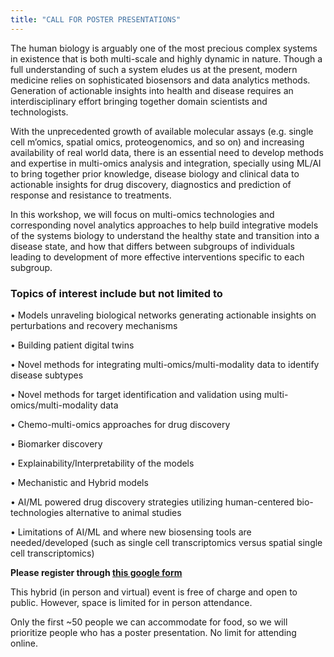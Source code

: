 ```yaml
---
title: "CALL FOR POSTER PRESENTATIONS"
---
```


The human biology is arguably one of the most precious complex systems in existence
that is both multi-scale and highly dynamic in nature. Though a full understanding of such a system eludes us at the present, modern medicine relies on sophisticated biosensors and data analytics methods. Generation of actionable insights into health and disease requires an interdisciplinary effort bringing together domain scientists and technologists.

With the unprecedented growth of available molecular assays (e.g. single cell m’omics, spatial omics, proteogenomics, and so on) and increasing availability of real world data, there is an essential need to develop methods and expertise in multi-omics analysis and integration, specially using ML/AI to bring together prior knowledge, disease biology and clinical data to actionable insights for drug discovery, diagnostics and prediction of response and resistance to treatments.

In this workshop, we will focus on multi-omics technologies and corresponding novel analytics approaches to help build integrative models of the systems biology to understand the healthy state and transition into a disease state, and how that differs between subgroups of individuals leading to development of more effective interventions specific to each subgroup.

### Topics of interest include but not limited to

• Models unraveling biological networks generating actionable insights on perturbations and recovery mechanisms

• Building patient digital twins

• Novel methods for integrating multi-omics/multi-modality data to identify disease subtypes

• Novel methods for target identification and validation using multi-omics/multi-modality data

• Chemo-multi-omics approaches for drug discovery

• Biomarker discovery

• Explainability/Interpretability of the models

• Mechanistic and Hybrid models

• AI/ML powered drug discovery strategies utilizing human-centered bio-technologies alternative to animal studies

• Limitations of AI/ML and where new biosensing tools are needed/developed (such as single cell transcriptomics versus spatial single cell transcriptomics)

**Please register through [this google form]( https://docs.google.com/forms/d/e/1FAIpQLScq83so2aQntCTdwQauWHZQdFnU6w0FtqrrrOoqub6pmgV14w/viewform?usp=sf_link) **


This hybrid (in person and virtual) event is free of charge and open to public. However, space is limited for in person attendance.

Only the first ~50 people we can accommodate for food, so we will prioritize people who has a poster presentation. No limit for attending online.



